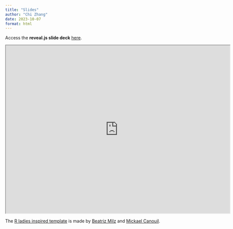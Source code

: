 ```yaml
---
title: "Slides"
author: "Chi Zhang"
date: 2023-10-07
format: html
---
```


Access the **reveal.js slide deck** [here](https://andreaczhang.github.io/slides-02quarto/). 

<iframe class="slide-deck" style="width:720px; height:540px" src="https://andreaczhang.github.io/slides-02quarto/"></iframe>

The [R ladies inspired template](https://github.com/beatrizmilz/quarto-rladies-theme) is made by [Beatriz Milz](https://github.com/beatrizmilz) and [Mickael Canouil](https://github.com/mcanouil). 
